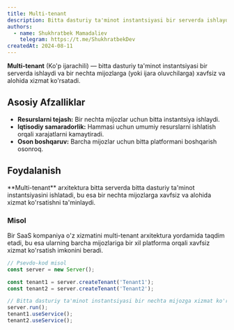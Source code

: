 ```yaml
---
title: Multi-tenant
description: Bitta dasturiy ta'minot instantsiyasi bir serverda ishlaydi va bir nechta mijozlarga (yoki ijara oluvchilarga) xavfsiz va alohida xizmat ko'rsatadi.
authors:
  - name: Shukhratbek Mamadaliev
    telegram: https://t.me/ShukhratbekDev
createdAt: 2024-08-11
---
```


**Multi-tenant** (Ko'p ijarachili) — bitta dasturiy ta'minot instantsiyasi bir serverda ishlaydi va bir nechta mijozlarga (yoki ijara oluvchilarga) xavfsiz va alohida xizmat ko'rsatadi.

## Asosiy Afzalliklar

- **Resurslarni tejash:** Bir nechta mijozlar uchun bitta instantsiya ishlaydi.
- **Iqtisodiy samaradorlik:** Hammasi uchun umumiy resurslarni ishlatish orqali xarajatlarni kamaytiradi.
- **Oson boshqaruv:** Barcha mijozlar uchun bitta platformani boshqarish osonroq.

## Foydalanish

<Callout>
  **Multi-tenant** arxitektura bitta serverda bitta dasturiy ta'minot instantsiyasini ishlatadi, bu esa bir nechta
  mijozlarga xavfsiz va alohida xizmat ko'rsatishni ta'minlaydi.
</Callout>

### Misol

Bir SaaS kompaniya o'z xizmatini multi-tenant arxitektura yordamida taqdim etadi, bu esa ularning barcha mijozlariga bir xil platforma orqali xavfsiz xizmat ko'rsatish imkonini beradi.

```jsx
// Psevdo-kod misol
const server = new Server();

const tenant1 = server.createTenant('Tenant1');
const tenant2 = server.createTenant('Tenant2');

// Bitta dasturiy ta'minot instantsiyasi bir nechta mijozga xizmat ko'rsatadi
server.run();
tenant1.useService();
tenant2.useService();
```
